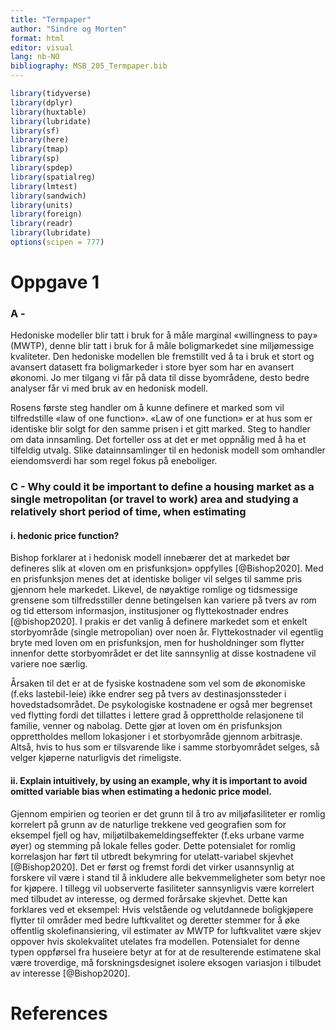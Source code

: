 ```yaml
---
title: "Termpaper"
author: "Sindre og Morten"
format: html
editor: visual
lang: nb-NO
bibliography: MSB_205_Termpaper.bib
---
```


```r
library(tidyverse)
library(dplyr)
library(huxtable)
library(lubridate)
library(sf)
library(here)
library(tmap)
library(sp)
library(spdep)
library(spatialreg)
library(lmtest)
library(sandwich)
library(units)
library(foreign)
library(readr)
library(lubridate)
options(scipen = 777)
```

# Oppgave 1

### A - 

Hedoniske modeller blir tatt i bruk for å måle marginal «willingness to pay» (MWTP), denne blir tatt i bruk for å måle boligmarkedet sine miljømessige kvaliteter. Den hedoniske modellen ble fremstillt ved å ta i bruk et stort og avansert datasett fra boligmarkeder i store byer som har en avansert økonomi. Jo mer tilgang vi får på data til disse byområdene, desto bedre analyser får vi med bruk av en hedonisk modell. 

Rosens første steg handler om å kunne definere et marked som vil tilfredstille «law of one function». «Law of one function» er at hus som er identiske blir solgt for den samme prisen i et gitt marked. Steg to handler om data innsamling. Det forteller oss at det er met oppnålig med å ha et tilfeldig utvalg. Slike datainnsamlinger til en hedonisk modell som omhandler eiendomsverdi har som regel fokus på eneboliger. 


### C - Why could it be important to define a housing market as a single metropolitan (or travel to work) area and studying a relatively short period of time, when estimating

#### i. hedonic price function?

Bishop forklarer at i hedonisk modell innebærer det at markedet bør defineres slik at «loven om en prisfunksjon» oppfylles [@Bishop2020]. Med en prisfunksjon menes det at identiske boliger vil selges til samme pris gjennom hele markedet. Likevel, de nøyaktige romlige og tidsmessige grensene som tilfredsstiller denne betingelsen kan variere på tvers av rom og tid ettersom informasjon, institusjoner og flyttekostnader endres [@bishop2020]. I prakis er det vanlig å definere markedet som et enkelt storbyområde (single metropolian) over noen år. Flyttekostnader vil egentlig bryte med loven om en prisfunksjon, men for husholdninger som flytter innenfor dette storbyområdet er det lite sannsynlig at disse kostnadene vil variere noe særlig.

Årsaken til det er at de fysiske kostnadene som vel som de økonomiske (f.eks lastebil-leie) ikke endrer seg på tvers av destinasjonssteder
i hovedstadsområdet. De psykologiske kostnadene er også mer begrenset
ved
flytting fordi det tillattes i lettere grad å opprettholde relasjonene
til
familie, venner og nabolag. Dette gjør at loven om én prisfunksjon
opprettholdes mellom lokasjoner i et storbyområde gjennom arbitrasje.
Altså, hvis
to hus som er tilsvarende like i samme storbyområdet selges, så velger
kjøperne
naturligvis det rimeligste.

#### ii. Explain intuitively, by using an example, why it is important to avoid omitted variable bias when estimating a hedonic price model.

Gjennom empirien og teorien er det grunn til å tro av miljøfasiliteter er romlig korrelert på grunn av de naturlige trekkene ved geografien som for eksempel fjell og hav, miljøtilbakemeldingseffekter (f.eks urbane varme øyer) og stemming på lokale felles goder. Dette potensialet for romlig korrelasjon har ført til utbredt bekymring for utelatt-variabel skjevhet [@Bishop2020]. Det er først og fremst fordi det virker usannsynlig at forskere vil være i stand til å inkludere alle bekvemmeligheter som betyr noe for kjøpere. I tillegg vil uobserverte fasiliteter sannsynligvis være korrelert med tilbudet av interesse, og dermed forårsake skjevhet. 
Dette kan forklares ved et eksempel: 
Hvis velstående og velutdannede boligkjøpere flytter til områder med bedre luftkvalitet og deretter stemmer for å øke offentlig skolefinansiering, vil estimater av MWTP for luftkvalitet være skjev oppover hvis skolekvalitet utelates fra modellen. Potensialet for denne typen oppførsel fra huseiere betyr at for at de resulterende estimatene skal være troverdige, må forskningsdesignet isolere eksogen variasjon i tilbudet av interesse [@Bishop2020].


# References
